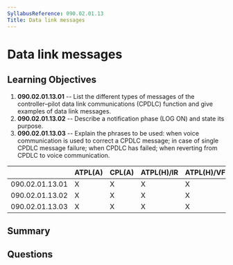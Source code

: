 ```yaml
---
SyllabusReference: 090.02.01.13
Title: Data link messages
---
```


# Data link messages

## Learning Objectives

1. **090.02.01.13.01** -- List the different types of messages of the
   controller–pilot data link communications (CPDLC) function and give examples
   of data link messages.
2. **090.02.01.13.02** -- Describe a notification phase (LOG ON) and state its
   purpose.
3. **090.02.01.13.03** -- Explain the phrases to be used: when voice
   communication is used to correct a CPDLC message; in case of single CPDLC
   message failure; when CPDLC has failed; when reverting from CPDLC to voice
   communication.

|                 | ATPL(A) | CPL(A) | ATPL(H)/IR | ATPL(H)/VFR | CPL(H) | IR  | CBIR(A) |
| --------------- | ------- | ------ | ---------- | ----------- | ------ | --- | ------- |
| 090.02.01.13.01 | X       | X      | X          | X           | X      | X   | X       |
| 090.02.01.13.02 | X       | X      | X          | X           | X      | X   | X       |
| 090.02.01.13.03 | X       | X      | X          | X           | X      | X   | X       |

## Summary

## Questions

